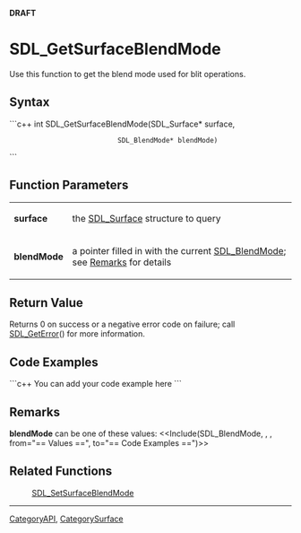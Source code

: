 <!-- pragma section-numbers off -->
<!-- pragma disable-camelcase -->
'''DRAFT'''

= SDL_GetSurfaceBlendMode =
Use this function to get the blend mode used for blit operations.


== Syntax ==
```c++
int SDL_GetSurfaceBlendMode(SDL_Surface*   surface,
                            SDL_BlendMode* blendMode)
```

== Function Parameters ==
{|
|'''surface'''
|the [[SDL_Surface]] structure to query
|-
|'''blendMode'''
|a pointer filled in with the current [[SDL_BlendMode]]; see [[#Remarks|Remarks]] for details
|}

== Return Value ==
Returns 0 on success or a negative error code on failure; call [[SDL_GetError]]() for more information.

== Code Examples ==
```c++
You can add your code example here
```

== Remarks ==
'''blendMode''' can be one of these values: <<Include(SDL_BlendMode, , , from="== Values ==", to="== Code Examples ==")>>

== Related Functions ==
:[[SDL_SetSurfaceBlendMode]]

----
[[CategoryAPI]], [[CategorySurface]]
